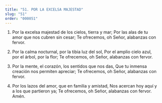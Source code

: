 ```yaml
---
title: "51. POR LA EXCELSA MAJESTAD"
slug: "51"
order: "000051"
---
```

1. Por la excelsa majestad de los cielos, tierra y mar; Por las alas de tu amor que nos cubren sin cesar; Te ofrecemos, oh Señor, alabanzas con fervor.

2.	Por la calma nocturnal, por la tibia luz del sol, Por el amplio cielo azul, por el árbol, por la flor; Te ofrecemos, oh Señor, alabanzas con fervor.

3.	Por la mente, el corazón, los sentidos que nos das, Que tu inmensa creación nos permiten apreciar; Te ofrecemos, oh Señor, alabanzas con fervor.

4.	Por los lazos del amor, que en familia y amistad, Nos acercan hoy aquí y a los que partieron ya; Te ofrecemos, oh Señor, alabanzas con fervor.
Amén.

